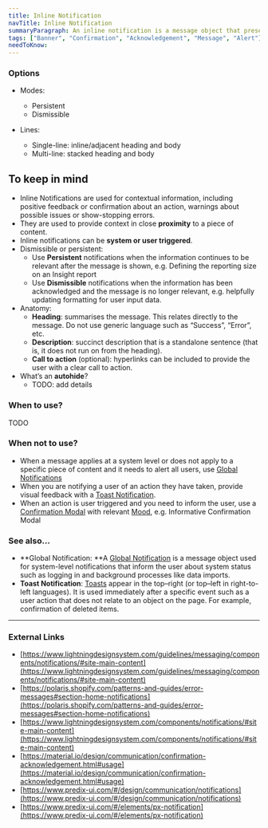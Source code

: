 ```yaml
---
title: Inline Notification
navTitle: Inline Notification
summaryParagraph: An inline notification is a message object that presents timely information within content areas as close as possible to the thing that it’s about. 
tags: ["Banner", "Confirmation", "Acknowledgement", "Message", "Alert"]
needToKnow:
---
```


### Options

*   Modes:
    *   Persistent
    *   Dismissible

*   Lines:
    *   Single-line: inline/adjacent heading and body
    *   Multi-line: stacked heading and body

## To keep in mind

*   Inline Notifications are used for contextual information, including positive feedback or confirmation about an action, warnings about possible issues or show-stopping errors.
*   They are used to provide context in close **proximity** to a piece of content.
*   Inline notifications can be **system or user triggered**.
*   Dismissible or persistent:
    *   Use **Persistent** notifications when the information continues to be relevant after the message is shown, e.g. Defining the reporting size on an Insight report
    *   Use **Dismissible** notifications when the information has been acknowledged and the message is no longer relevant, e.g. helpfully updating formatting for user input data.
*   Anatomy:
    *   **Heading**: summarises the message. This relates directly to the message. Do not use generic language such as “Success”, “Error”, etc.
    *   **Description**: succinct description that is a standalone sentence (that is, it does not run on from the heading).
    *   **Call to action** (optional): hyperlinks can be included to provide the user with a clear call to action.
*   What’s an **autohide**?
    *   TODO: add details

### When to use?

TODO

### When not to use?

*   When a message applies at a system level or does not apply to a specific piece of content and it needs to alert all users, use [Global Notifications](https://drive.google.com/a/cultureamp.com/open?id=1-31stGiBx58FygpLFsA4IBiFfB48YxeVY8S9Q1WCxe0)
*   When you are notifying a user of an action they have taken, provide visual feedback with a [Toast Notification](https://drive.google.com/a/cultureamp.com/open?id=1YaUzsUDgOKISxfMuApp3gEWfPWQ0B2z29le7MkEvl6w).
*   When an action is user triggered and you need to inform the user, use a [Confirmation Modal](https://drive.google.com/a/cultureamp.com/open?id=1xjuMUCQLogH6l61hq1KbSCcp9BPifr7xG1av6QOsZKI) with relevant [Mood](https://drive.google.com/a/cultureamp.com/open?id=1o3NevxWj3xU2wvrJQJyZ5ZggNDobuRquqVS5jldDu9g), e.g. Informative Confirmation Modal

### See also…

*   **Global Notification: **A [Global Notification](https://drive.google.com/a/cultureamp.com/open?id=1-31stGiBx58FygpLFsA4IBiFfB48YxeVY8S9Q1WCxe0) is a message object used for system-level notifications that inform the user about system status such as logging in and background processes like data imports.
*   **Toast Notification**: [Toasts](https://docs.google.com/document/d/1YaUzsUDgOKISxfMuApp3gEWfPWQ0B2z29le7MkEvl6w/edit#heading=h.2ocvpvil9swi) appear in the top–right (or top–left in right-to-left languages). It is used immediately after a specific event such as a user action that does not relate to an object on the page. For example, confirmation of deleted items.

---

### External Links

- [https://www.lightningdesignsystem.com/guidelines/messaging/components/notifications/#site-main-content](https://www.lightningdesignsystem.com/guidelines/messaging/components/notifications/#site-main-content)
- [https://polaris.shopify.com/patterns-and-guides/error-messages#section-home-notifications](https://polaris.shopify.com/patterns-and-guides/error-messages#section-home-notifications)
- [https://www.lightningdesignsystem.com/components/notifications/#site-main-content](https://www.lightningdesignsystem.com/components/notifications/#site-main-content)
- [https://material.io/design/communication/confirmation-acknowledgement.html#usage](https://material.io/design/communication/confirmation-acknowledgement.html#usage)
- [https://www.predix-ui.com/#/design/communication/notifications](https://www.predix-ui.com/#/design/communication/notifications)
- [https://www.predix-ui.com/#/elements/px-notification](https://www.predix-ui.com/#/elements/px-notification)